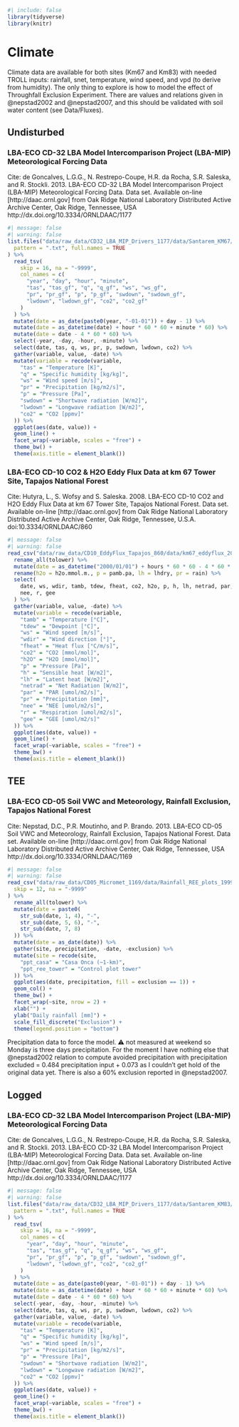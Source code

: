 ```r
#| include: false
library(tidyverse)
library(knitr)
```

# Climate {.unnumbered}

Climate data are available for both sites (Km67 and Km83) with needed TROLL inputs: rainfall, snet, temperature, wind speed, and vpd (to derive from humidity). The only thing to explore is how to model the effect of Throughfall Exclusion Experiment. There are values and relations given in @nepstad2002 and @nepstad2007, and this should be validated with soil water content (see Data/Fluxes).

## Undisturbed

### LBA-ECO CD-32 LBA Model Intercomparison Project (LBA-MIP) Meteorological Forcing Data

Cite: de Goncalves, L.G.G., N. Restrepo-Coupe, H.R. da Rocha, S.R. Saleska, and R. Stockli. 2013. LBA-ECO CD-32 LBA Model Intercomparison Project (LBA-MIP) Meteorological Forcing Data. Data set. Available on-line \[http://daac.ornl.gov\] from Oak Ridge National Laboratory Distributed Active Archive Center, Oak Ridge, Tennessee, USA http://dx.doi.org/10.3334/ORNLDAAC/1177

```r
#| message: false
#| warning: false
list.files("data/raw_data/CD32_LBA_MIP_Drivers_1177/data/Santarem_KM67/",
  pattern = ".txt", full.names = TRUE
) %>%
  read_tsv(
    skip = 16, na = "-9999",
    col_names = c(
      "year", "day", "hour", "minute",
      "tas", "tas_gf", "q", "q_gf", "ws", "ws_gf",
      "pr", "pr_gf", "p", "p_gf", "swdown", "swdown_gf",
      "lwdown", "lwdown_gf", "co2", "co2_gf"
    )
  ) %>%
  mutate(date = as_date(paste0(year, "-01-01")) + day - 1) %>%
  mutate(date = as_datetime(date) + hour * 60 * 60 + minute * 60) %>%
  mutate(date = date - 4 * 60 * 60) %>%
  select(-year, -day, -hour, -minute) %>%
  select(date, tas, q, ws, pr, p, swdown, lwdown, co2) %>%
  gather(variable, value, -date) %>%
  mutate(variable = recode(variable,
    "tas" = "Temperature [K]",
    "q" = "Specific humidity [kg/kg]",
    "ws" = "Wind speed [m/s]",
    "pr" = "Precipitation [kg/m2/s]",
    "p" = "Pressure [Pa]",
    "swdown" = "Shortwave radiation [W/m2]",
    "lwdown" = "Longwave radiation [W/m2]",
    "co2" = "CO2 [ppmv]"
  )) %>%
  ggplot(aes(date, value)) +
  geom_line() +
  facet_wrap(~variable, scales = "free") +
  theme_bw() +
  theme(axis.title = element_blank())
```

### LBA-ECO CD-10 CO2 & H2O Eddy Flux Data at km 67 Tower Site, Tapajos National Forest

Cite: Hutyra, L., S. Wofsy and S. Saleska. 2008. LBA-ECO CD-10 CO2 and H2O Eddy Flux Data at km 67 Tower Site, Tapajos National Forest. Data set. Available on-line \[http://daac.ornl.gov\] from Oak Ridge National Laboratory Distributed Active Archive Center, Oak Ridge, Tennessee, U.S.A. doi:10.3334/ORNLDAAC/860

```r
#| message: false
#| warning: false
read_csv("data/raw_data/CD10_EddyFlux_Tapajos_860/data/km67_eddyflux_2002_2006.txt") %>% # nolint
  rename_all(tolower) %>%
  mutate(date = as_datetime("2000/01/01") + hours * 60 * 60 - 4 * 60 * 60) %>%
  rename(h2o = h2o.mmol.m., p = pamb.pa, lh = lhdry, pr = rain) %>%
  select(
    date, ws, wdir, tamb, tdew, fheat, co2, h2o, p, h, lh, netrad, par, pr,
    nee, r, gee
  ) %>%
  gather(variable, value, -date) %>%
  mutate(variable = recode(variable,
    "tamb" = "Temperature [°C]",
    "tdew" = "Dewpoint [°C]",
    "ws" = "Wind speed [m/s]",
    "wdir" = "Wind direction [°]",
    "fheat" = "Heat flux [°C/m/s]",
    "co2" = "CO2 [mmol/mol]",
    "h2O" = "H2O [mmol/mol]",
    "p" = "Pressure [Pa]",
    "h" = "Sensible heat [W/m2]",
    "lh" = "Latent heat [W/m2]",
    "netrad" = "Net Radiation [W/m2]",
    "par" = "PAR [umol/m2/s]",
    "pr" = "Precipitation [mm]",
    "nee" = "NEE [umol/m2/s]",
    "r" = "Respiration [umol/m2/s]",
    "gee" = "GEE [umol/m2/s]"
  )) %>%
  ggplot(aes(date, value)) +
  geom_line() +
  facet_wrap(~variable, scales = "free") +
  theme_bw() +
  theme(axis.title = element_blank())
```

## TEE

### LBA-ECO CD-05 Soil VWC and Meteorology, Rainfall Exclusion, Tapajos National Forest

Cite: Nepstad, D.C., P.R. Moutinho, and P. Brando. 2013. LBA-ECO CD-05 Soil VWC and Meteorology, Rainfall Exclusion, Tapajos National Forest. Data set. Available on-line \[http://daac.ornl.gov\] from Oak Ridge National Laboratory Distributed Active Archive Center, Oak Ridge, Tennessee, USA http://dx.doi.org/10.3334/ORNLDAAC/1169

```r
#| message: false
#| warning: false
read_csv("data/raw_data/CD05_Micromet_1169/data/Rainfall_REE_plots_1999_2006.csv", # nolint
  skip = 12, na = "-9999"
) %>%
  rename_all(tolower) %>%
  mutate(date = paste0(
    str_sub(date, 1, 4), "-",
    str_sub(date, 5, 6), "-",
    str_sub(date, 7, 8)
  )) %>%
  mutate(date = as_date(date)) %>%
  gather(site, precipitation, -date, -exclusion) %>%
  mutate(site = recode(site,
    "ppt_casa" = "Casa Onca (~1-km)",
    "ppt_ree_tower" = "Control plot tower"
  )) %>%
  ggplot(aes(date, precipitation, fill = exclusion == 1)) +
  geom_col() +
  theme_bw() +
  facet_wrap(~site, nrow = 2) +
  xlab("") +
  ylab("Daily rainfall [mm]") +
  scale_fill_discrete("Exclusion") +
  theme(legend.position = "bottom")
```

Precipitation data to force the model. ⚠️ not measured at weekend so Monday is three days precipitation. For the moment I have nothing else that @nepstad2002 relation to compute avoided precipitation with precipitation excluded = 0.484 precipitation input + 0.073 as I couldn't get hold of the original data yet. There is also a 60% exclusion reported in @nepstad2007.

## Logged

### LBA-ECO CD-32 LBA Model Intercomparison Project (LBA-MIP) Meteorological Forcing Data

Cite: de Goncalves, L.G.G., N. Restrepo-Coupe, H.R. da Rocha, S.R. Saleska, and R. Stockli. 2013. LBA-ECO CD-32 LBA Model Intercomparison Project (LBA-MIP) Meteorological Forcing Data. Data set. Available on-line \[http://daac.ornl.gov\] from Oak Ridge National Laboratory Distributed Active Archive Center, Oak Ridge, Tennessee, USA http://dx.doi.org/10.3334/ORNLDAAC/1177

```r
#| message: false
#| warning: false
list.files("data/raw_data/CD32_LBA_MIP_Drivers_1177/data/Santarem_KM83/",
  pattern = ".txt", full.names = TRUE
) %>%
  read_tsv(
    skip = 16, na = "-9999",
    col_names = c(
      "year", "day", "hour", "minute",
      "tas", "tas_gf", "q", "q_gf", "ws", "ws_gf",
      "pr", "pr_gf", "p", "p_gf", "swdown", "swdown_gf",
      "lwdown", "lwdown_gf", "co2", "co2_gf"
    )
  ) %>%
  mutate(date = as_date(paste0(year, "-01-01")) + day - 1) %>%
  mutate(date = as_datetime(date) + hour * 60 * 60 + minute * 60) %>%
  mutate(date = date - 4 * 60 * 60) %>%
  select(-year, -day, -hour, -minute) %>%
  select(date, tas, q, ws, pr, p, swdown, lwdown, co2) %>%
  gather(variable, value, -date) %>%
  mutate(variable = recode(variable,
    "tas" = "Temperature [K]",
    "q" = "Specific humidity [kg/kg]",
    "ws" = "Wind speed [m/s]",
    "pr" = "Precipitation [kg/m2/s]",
    "p" = "Pressure [Pa]",
    "swdown" = "Shortwave radiation [W/m2]",
    "lwdown" = "Longwave radiation [W/m2]",
    "co2" = "CO2 [ppmv]"
  )) %>%
  ggplot(aes(date, value)) +
  geom_line() +
  facet_wrap(~variable, scales = "free") +
  theme_bw() +
  theme(axis.title = element_blank())
```

## 
